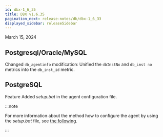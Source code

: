 ```yaml
---
id: dbx-1_6_35
title: DBX v1.6.35
pagination_next: release-notes/db/dbx-1_6_33
displayed_sidebar: releaseSidebar
---
```


March 15, 2024

## Postgresql/Oracle/MySQL

<Status>Changed</Status> <code>db_agentinfo</code> modification: Unified the <code>dbInstNo</code> and <code>db_inst no</code> metrics into the <code>db_inst_id</code> metric.

## PostgreSQL

<Status>Feature</Status> Added <em>setup.bat</em> in the agent configuration file.

:::note

For more information about the method how to configure the agent by using the *setup.bat* file, see [the following](../../postgresql/install-agent-quick-setup).

:::
